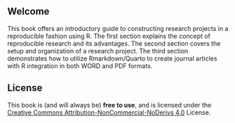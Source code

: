 ## Welcome {.unnumbered}

This book offers an introductory guide to constructing research projects in a reproducible fashion using R. The first section explains the concept of reproducible research and its advantages. The second section covers the setup and organization of a research project. The third section demonstrates how to utilize Rmarkdown/Quarto to create journal articles with R integration in both WORD and PDF formats.

## License {.unnumbered}

This book is (and will always be) **free to use**, and is licensed under the [Creative Commons Attribution-NonCommercial-NoDerivs 4.0](https://creativecommons.org/licenses/by-nc-nd/4.0/) License.


